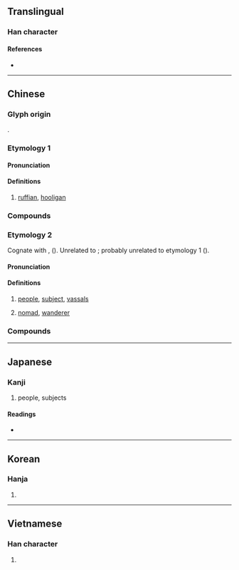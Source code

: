 {{character info}}
==Translingual==

===Han character===
{{Han char|rn=83|rad=氏|as=04|sn=8|four=07747|canj=YVRVP|ids=⿰亡民}}

====References====
* {{Han ref|kx=0598.040|dkj=17030|dj=0990.020|hdz=32131.030|uh=6C13|ud=27667|bh=AA5D|bd=43613}}

----

==Chinese==
{{zh-forms|alt=𣱅}}

===Glyph origin===
{{Han etym}}
{{Han compound|亡|民|ls=psc|c1=p|c2=s|t2=people}}.

===Etymology 1===
{{zh-wp|zh:流氓}}

====Pronunciation====
{{zh-pron
|m=máng
|c=mong4
|h=pfs=
|md=
|mn=bâng/qz,xm,zz:bîn
|mn_note=bâng - literary; bîn - vernacular (俗)
|mn-t=mang5
|w=
|mc=
|oc=
|cat=
}}

====Definitions====
{{zh-hanzi}}

# [[ruffian]], [[hooligan]]
#: {{zh-also|流氓}}

===Compounds===
{{zh-der|流氓|流氓罪}}

===Etymology 2===
Cognate with {{cog|bo|དམངས||ordinary people; populace}}, {{cog|bo|འབངས||subjects}} ({{zh-ref|Benedict, 1976}}). Unrelated to {{och-l|民|people}}; probably unrelated to etymology 1 ({{zh-ref|Schuessler, 2007}}).

====Pronunciation====
{{zh-pron
|m=méng
|c=man4
|mc=y
|oc=y
|ma=
|cat=
}}

====Definitions====
{{zh-hanzi}}

# {{lb|zh|archaic}} [[people]], [[subject]], [[vassals]]
# [[nomad]], [[wanderer]] {{gloss|used to refer to [[migrants]] in ancient China}}

===Compounds===
{{zh-der|群氓|愚氓}}

----

==Japanese==

===Kanji===
{{ja-kanji|grade=|rs=氏04}}

# people, subjects

====Readings====
* {{ja-readings
|goon=みょう
|kanon=もう
|kanyoon=ぼう
|kun=たみ-
}}

----

==Korean==

===Hanja===
{{ko-hanja|hangeul=맹|eumhun=|rv=maeng|mr=maeng|y=mayng}}

# {{rfdef|ko|sort=氏04}}

----

==Vietnamese==

===Han character===
{{vi-readings|reading=manh|rs=氏04}}

# {{rfdef|vi|sort=氏04}}